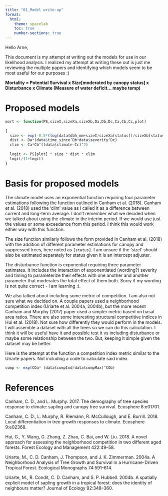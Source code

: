 ```yaml
---
title: "01_Model write-up"
format:
  html:
    theme: spacelab
    toc: true
    number-sections: true
---
```


Hello Arne,

This document is my attempt at writing out the models for use in our likelihood analysis. I realized my attempt at writing these out is just me reviewing the multiple papers and identifying which models seem to be most useful for our purposes :)

**Mortality = Potential Survival x Size\[moderated by canopy status\] x Disturbance x Climate (Measure of water deficit... maybe temp)**

# Proposed models

```r
mort <- function(PS,sizeI,sizeXa,sizeXb,Da,Db,Dc,Ca,Cb,Cc,plot)
  
{ 
  size <- exp(-0.5*(log(data$dbh_mm+sizeI/sizeXa[status])/sizeXb[status])^2) 
  dist <- Da*(data$time_since^Db*data$severity^Dc)
  clim <- Ca*Cb^((data$climate-Cc)^2)
  
  logit <- PS[plot] * size * dist * clim
  logit/(1+logit)
}
```

# Basis for proposed models

The climate model uses an exponential function requiring four parameter estimations following the function outlined in Canham et al. (2018). Canham et al. (2018) used the 'clim' value as I called it as a difference between current and long-term average. I don't remember what we decided when we talked about using the climate in the interim period. If we would use just the values or some exceedance from this period. I think this would work either way with this function.

The size function similarly follows the form provided in Canham et al. (2018) with the addition of different parameter estimations for canopy and suppressed trees, here noted as `[status]`. I am unsure if the 'sizeI' should also be estimated separately for status given it is an intercept adjuster.

The disturbance function is exponential requiring three parameter estimates. It includes the interaction of exponentiated (wording?) severity and timing to parameterize their effects with one another and another parameter that moderates the total effect of them both. Sorry if my wording is not quite correct - I am learning :).

We also talked about including some metric of competition. I am also not sure what we decided on. A couple papers used a neighborhood competition index (Uriarte et al. 2004a, 2004b), but the more recent Canham and Murphy (2017) paper used a simpler metric based on basal area ratios. There are also some interesting structural competitive indices in Hui et al. (2018). Not sure how differently they would perform in the models. I will assemble a dataset with all the trees so we can do this calculation. I think it will be useful have it and possible test it vs including disturbance or maybe some relationship between the two. But, keeping it simple given the dataset may be better.

Here is the attempt at the function a competition index metric similar to the Uriarte papers. Not including a code to calculate said index.

```r
comp <- exp(COa* (data$compInd/data$compMax)^COb)
```

# References

Canham, C. D., and L. Murphy. 2017. The demography of tree species response to climate: sapling and canopy tree survival. Ecosphere 8:e01701.

Canham, C. D., L. Murphy, R. Riemann, R. McCullough, and E. Burrill. 2018. Local differentiation in tree growth responses to climate. Ecosphere 9:e02368.

Hui, G., Y. Wang, G. Zhang, Z. Zhao, C. Bai, and W. Liu. 2018. A novel approach for assessing the neighborhood competition in two different aged forests. Forest Ecology and Management 422:49--58.

Uriarte, M., C. D. Canham, J. Thompson, and J. K. Zimmerman. 2004a. A Neighborhood Analysis of Tree Growth and Survival in a Hurricane-Driven Tropical Forest. Ecological Monographs 74:591--614.

Uriarte, M., R. Condit, C. D. Canham, and S. P. Hubbell. 2004b. A spatially explicit model of sapling growth in a tropical forest: does the identity of neighbours matter? Journal of Ecology 92:348--360.



